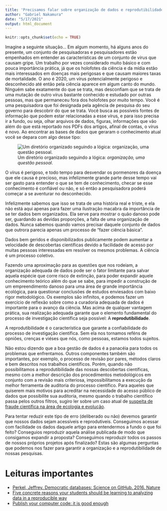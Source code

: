 ```yaml
---
title: 'Precisamos falar sobre organização de dados e reprodutibilidade'
author: "Gabriel Nakamura"
date: "5/17/2021"
output: html_document
---
```


```r
knitr::opts_chunk$set(echo = TRUE)
```

Imagine a seguinte situação... Em algum momento, há alguns anos do presente, um conjunto de pesquisadoras e pesquisadores estão empenhados em entender as características de um conjunto de vírus que causam gripe. Um trabalho por vezes considerado muito básico e com pouca importância prática, já que os holofotes da ciência e da mídia estão mais interessados em doenças mais perigosas e que causam maiores taxas de mortalidade. O ano é 2020, um vírus potencialmente perigoso e desconhecido até então pela ciência aparece em algum canto do mundo. Ninguém sabe exatamente do que se trata, mas desconfiam que se trata de uma mutação de outro vírus bastante conhecido e estudado por outras pessoas, mas que permaneceu fora dos holofotes por muito tempo. Você é uma pesquisadora que foi designada pela agência de pesquisa do seu governo para descobrir do que se trata. Você busca as possíveis fontes de informação que podem estar relacionadas a esse vírus, e para isso precisa ir a fundo, ou seja, olhar arquivos de dados, figuras, informações que vão além do que está reportado nos PDFs dos artigos, afinal de contas, o vírus é novo. Ao encontrar as bases de dados que geraram o conhecimento atual você se depara com algo desse tipo:

![Um diretório organizado seguindo a lógica: *organização, uma questão pessoal*.](/Users/gabrielnakamura/OneDrive/Aulas/Disciplina_ppgEco/Curso_UFRGS_organizacao_de_dados/repo_trash.png)

O vírus é perigoso, e todo tempo para desvendar os pormenores da doença que ele causa é precioso, mas infelizmente grande parte desse tempo vai ser gasto para entender o que se tem de conhecimento, checar se esse conhecimento é confiável ou não, e só então a pesquisadora poderá começar a se aventurar no desconhecido.

Infelizmente sabemos que isso se trata de uma história real e triste, e ela não está aqui apenas para fazer uma ilustração macabra da importância de se ter dados bem organizados. Ela serve para mostrar o quão danoso pode ser, guardando as devidas proporções, a falta de uma organização de dados. Nunca sabemos quando vamos precisar daquele conjunto de dados que outrora parecia apenas um processo de "fazer ciência básica".

Dados bem geridos e disponibilizados publicamente podem aumentar a velocidade de descobertas científicas devido a facilidade de acesso por muitas pessoas interessadas em resolver os mesmos problemas. A ciência é um processo coletivo. 

Fazendo uma aproximação para as questões que nos rodeiam, a organização adequada de dados pode ser o fator limitante para salvar aquela espécie que corre risco de extinção, para poder expandir aquele conhecimento teórico além do que se sabe, para impedir a construção de um empreendimento danoso para uma área de grande importância ecológica, para questionar conclusões de estudos enviesados com baixo rigor metodológico.  Os exemplos são infinitos, e podemos fazer um exercício de reflexão sobre como a curadoria adequada de dados é importante para o avanço da ciência. Mas acima de qualquer vantagem prática, sua realização adequada garante que o elemento fundamental do processo de investigação científica seja possível: A **reprodutibilidade**.

A reprodutibilidade é o característica que garante a confiabilidade do processo de investigação científica. Sem ela nos tornamos reféns de opniões, crenças e viéses que nós, como pessoas, estamos todos sujeitos.

Não estou dizendo que a boa gestão de dados é a panacéia para todos os problemas que enfrentamos. Outros componentes também são importantes, por exemplo, o processo de revisão por pares, métodos claros e bem descritos nos trabalhos científicos. Porém, quando não possibilitamos a reprodutibilidade das nossas descobertas científicas, mesmo com a melhor descrição dos procedimentos metodológicos em conjunto com a revisão mais criteriosa, impossibilitamos a execução da melhor ferramenta de auditoria do processo científico. Para aqueles que quiserem mais motivos para acreditar na necessidade do acesso público de dados que possibilite sua auditoria, mesmo quando o trabalho científico passa pelos outros filtros, sugiro ler sobre um caso atual de [suspeita de fraude científica na área de ecologia e evolução](https://en.wikipedia.org/wiki/Jonathan_Pruitt). 

Para tentar reduzir este tipo de erro (deliberado ou não) devemos garantir que nossos dados sejam acessíveis e reprodutiveis. Conseguimos acessar com facilidade os dados daquele artigo para entendermos a fundo o que foi feito? Conseguios reproduzir aquela análise publicada de modo que consigamos expandir a proposta? Conseguimos reproduzir todos os passos de nossos próprios projetos após finalizado? Estas são algumas perguntas que podemos nos fazer para garantir a organização e a reprodutibilidade de nossas pesquisas.

# Leituras importantes

- [Perkel, Jeffrey. Democratic databases: Science on GitHub. 2016. Nature](https://www.nature.com/news/democratic-databases-science-on-github-1.20719)
- [Five concrete reasons your students should be learning to analyzing data in a reproducible way](https://chance.amstat.org/2014/09/reproducible-paradigm/)
- [Publish your computer code: it is good enough](https://www.nature.com/news/2010/101013/pdf/467753a.pdf)
